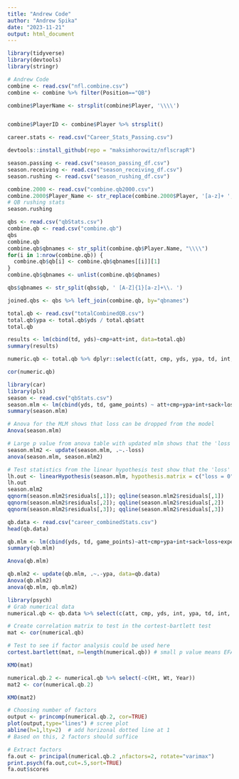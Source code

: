 ```yaml
---
title: "Andrew Code"
author: "Andrew Spika"
date: "2023-11-21"
output: html_document
---
```


```r
library(tidyverse)
library(devtools)
library(stringr)
```


```r
# Andrew Code
combine <- read.csv("nfl.combine.csv")
combine <- combine %>% filter(Position=="QB")

combine$PlayerName <- strsplit(combine$Player, '\\\\')


combine$PlayerID <- combine$Player %>% strsplit()

career.stats <- read.csv("Career_Stats_Passing.csv")

```

```r
devtools::install_github(repo = "maksimhorowitz/nflscrapR")

```

```r
season.passing <- read.csv("season_passing_df.csv")
season.receiving <- read.csv("season_receiving_df.csv")
season.rushing <- read.csv("season_rushing_df.csv")
```

```r
combine.2000 <- read.csv("combine.qb2000.csv")
combine.2000$Player_Name <- str_replace(combine.2000$Player, '[a-z]+ ', '.')
# QB rushing stats
season.rushing


```

```r
qbs <- read.csv("qbStats.csv")
combine.qb <- read.csv("combine.qb")
qbs
combine.qb
combine.qb$qbnames <- str_split(combine.qb$Player.Name, "\\\\")
for(i in 1:nrow(combine.qb)) {
  combine.qb$qb[i] <- combine.qb$qbnames[[i]][1]
}
combine.qb$qbnames <- unlist(combine.qb$qbnames)

qbs$qbnames <- str_split(qbs$qb, ' [A-Z]{1}[a-z]+\\. ')

joined.qbs <- qbs %>% left_join(combine.qb, by="qbnames")

```

```r
total.qb <- read.csv("totalCombinedQB.csv")
total.qb$ypa <- total.qb$yds / total.qb$att
total.qb

results <- lm(cbind(td, yds)~cmp+att+int, data=total.qb)
summary(results)

numeric.qb <- total.qb %>% dplyr::select(c(att, cmp, yds, ypa, td, int, sack, loss, game_points, Ht, Wt, Forty, Vertical, BroadJump, Year, Cone, Shuttle))

cor(numeric.qb)
```

```r
library(car)
library(pls)
season <- read.csv("qbStats.csv")
season.mlm <- lm(cbind(yds, td, game_points) ~ att+cmp+ypa+int+sack+loss+experience, data=season)
summary(season.mlm)

# Anova for the MLM shows that loss can be dropped from the model
Anova(season.mlm)

# Large p value from anova table with updated mlm shows that the 'loss' variable can be dropped because the model fits as well
season.mlm2 <- update(season.mlm, .~.-loss)
anova(season.mlm, season.mlm2)

# Test statistics from the linear hypothesis test show that the 'loss' variable can be dropped
lh.out <- linearHypothesis(season.mlm, hypothesis.matrix = c("loss = 0"))
lh.out
season.mlm2
qqnorm(season.mlm2$residuals[,1]); qqline(season.mlm2$residuals[,1])
qqnorm(season.mlm2$residuals[,2]); qqline(season.mlm2$residuals[,2])
qqnorm(season.mlm2$residuals[,3]); qqline(season.mlm2$residuals[,3])
```

```r
qb.data <- read.csv("career_combinedStats.csv")
head(qb.data)

qb.mlm <- lm(cbind(yds, td, game_points)~att+cmp+ypa+int+sack+loss+experience, data=qb.data)
summary(qb.mlm)

Anova(qb.mlm)

qb.mlm2 <- update(qb.mlm, .~.-ypa, data=qb.data)
Anova(qb.mlm2)
anova(qb.mlm, qb.mlm2)
```

```r
library(psych)
# Grab numerical data
numerical.qb <- qb.data %>% select(c(att, cmp, yds, int, ypa, td, int, sack, loss, game_points, experience, Ht, Wt, Year))

# Create correlation matrix to test in the cortest-bartlett test
mat <- cor(numerical.qb)

# Test to see if factor analysis could be used here
cortest.bartlett(mat, n=length(numerical.qb)) # small p value means EFA may be useful here

KMO(mat)

numerical.qb.2 <- numerical.qb %>% select(-c(Ht, Wt, Year))
mat2 <- cor(numerical.qb.2)

KMO(mat2)

# Choosing number of factors
output <- princomp(numerical.qb.2, cor=TRUE)
plot(output,type="lines") # scree plot 
abline(h=1,lty=2)  # add horizonal dotted line at 1
# Based on this, 2 factors should suffice

# Extract factors
fa.out <- principal(numerical.qb.2 ,nfactors=2, rotate="varimax")
print.psych(fa.out,cut=.5,sort=TRUE)
fa.out$scores
```

